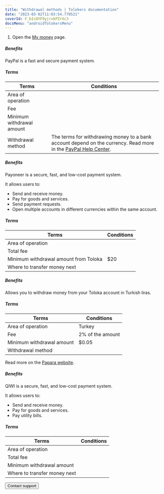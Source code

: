 ```yaml
---
title: "Withdrawal methods | Tolokers documentation"
date: "2023-03-02T11:03:54.770521"
coverId: F_bIcOYF9yjrxkPZrXc3
docsMenu: "androidTolokersMenu"
---
```



<PayAboutContent1/>

1. Open the [My money](https://we.toloka.ai/profile/money) page.

<PayAboutContent2/>

<Cut title="PayPal">

##### Benefits

PayPal is a fast and secure payment system.

##### Terms

Terms | Conditions
----- | -----
Area of operation |<PayAboutTable18/>
Fee | <PayAboutTable14/>
Minimum withdrawal amount | <PayAboutTable15/>
Withdrawal method | The terms for withdrawing money to a bank account depend on the currency. Read more in the [PayPal Help Center](https://www.paypal.com/us/smarthelp/article/faq1189).

</Cut>

<Cut title="Payoneer">

##### Benefits

Payoneer is a secure, fast, and low-cost payment system.

It allows users to:

- Send and receive money.
- Pay for goods and services.
- Send payment requests.
- Open multiple accounts in different currencies within the same account.

##### Terms

Terms | Conditions
----- | -----
Area of operation | <PayAboutTable19/>
Total fee | <PayAboutTable16/>
Minimum withdrawal amount from Toloka | $20
Where to transfer money next | <PayAboutTable17/>

</Cut>

<Cut title="Papara">

##### Benefits

Allows you to withdraw money from your Toloka account in Turkish liras.

##### Terms

Terms | Conditions
----- | -----
Area of operation |Turkey
Fee | 2% of the amount
Minimum withdrawal amount | $0.05
Withdrawal method | <PayAboutTable20/>

Read more on the [Papara website](https://www.papara.com/en/faq/).

</Cut>

<Cut title="QIWI">

##### Benefits

QIWI is a secure, fast, and low-cost payment system.

It allows users to:

- Send and receive money.
- Pay for goods and services.
- Pay utility bills.

##### Terms

Terms | Conditions
----- | -----
Area of operation | <PayAboutTable8/>
Total fee | <PayAboutTable9/>
Minimum withdrawal amount | <PayAboutTable10/>
Where to transfer money next |<PayAboutTable11/>

</Cut>

<PayAboutContent3/>

<Button themeColor="light" view="default" size="l" type="link" url="../../troubleshooting/troubleshooting#money_withdrawal">Contact support</Button>
